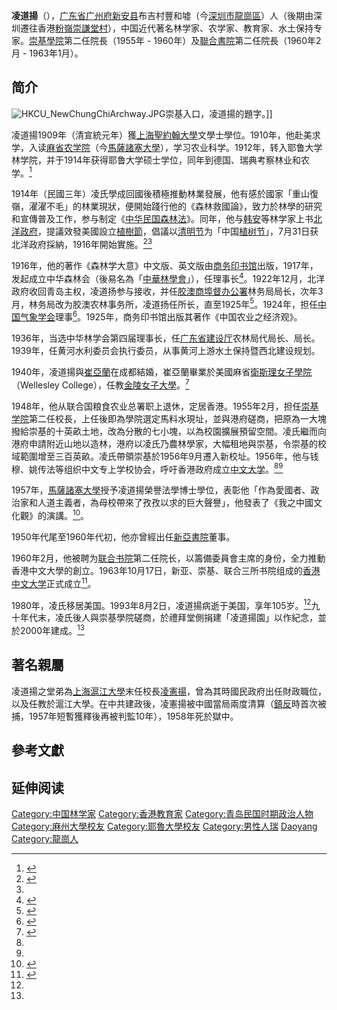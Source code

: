 {{Infobox_Person
| name = 凌道揚
| image = Ling_Daoyang.jpg
| Sex =男
|birth_date= 1888年12月8日
|birth_place= {{QING}}[[廣東省_(清)|廣東省]][[嘉應直隸州|嘉應直隸州]][[五華縣|長樂縣]]
|death_date= {{Death date and age|1993|8|2|1888|12|8df=yes}}
|death_place= {{USA}}
| nationality = {{ROC}}<br>{{USA}}
| residence = 
| height =
| weight =
| religion =
| spouse = 崔亞蘭
| children = 凌宏璋、凌宏琛<ref name="li12">{{cite web |url=http://www.ling.org.cn/Article/ShowArticle.asp?ArticleID=885&Page=6 |title=凌启莲的子孙们 |publisher=凌氏宗亲網 |date=2012-01-26 |accessdate=2020-06-18 |archive-date=2020-06-18 |archive-url=https://web.archive.org/web/20200618205320/http://www.ling.org.cn/Article/ShowArticle.asp?ArticleID=885&Page=6 |dead-url=no }}</ref>
| relatives = 曾祖父凌振高、祖父凌啟蓮、父凌善元、六叔凌善永、七叔凌善安、八叔凌善芳、<ref name="qq10">{{cite web |url=https://finance.qq.com/a/20100115/001083.htm |title=凌道扬与中西文化 |publisher=深圳新闻网-深圳商报 |date=2010-01-15 |accessdate=2020-06-18 |archive-date=2020-06-20 |archive-url=https://web.archive.org/web/20200620185026/https://finance.qq.com/a/20100115/001083.htm |dead-url=no }}</ref>堂弟[[凌憲揚|凌憲揚]]
| education= 
*[[上海聖約翰大學|上海聖約翰大學]]學士（1909年）
*[[耶魯大學|耶魯大學]]碩士（1914年）
| past = 
*崇基學院校長（1955-1960）
*聯合書院院長（1960-1963）
}}

'''凌道揚'''（{{bd|1888年|12月8日|1993年|8月3日}}），[[广东省|广东省]][[广州府|广州府]][[寶安縣|新安县]]布吉村豐和墟（今[[深圳市|深圳市]][[龍崗區|龍崗區]]）人（後期由深圳遷往香港[[粉嶺|粉嶺]][[崇謙堂村|崇謙堂村]]），中国近代著名林学家、农学家、教育家、水土保持专家。[[崇基學院|崇基學院]]第二任院長（1955年 - 1960年）及[[聯合書院|聯合書院]]第二任院長（1960年2月 - 1963年1月）。

==简介==
[[File:HKCU_NewChungChiArchway.JPG|thumb]]崇基入口，凌道揚的題字。]]

凌道揚1909年（清宣統元年）獲[[上海聖約翰大學|上海聖約翰大學]]文學士學位。1910年，他赴美求学，入读[[麻省农学院|麻省农学院]]（今[[馬薩諸塞大學|馬薩諸塞大學]]），学习农业科学。1912年，转入耶鲁大学林学院，并于1914年获得耶鲁大学硕士学位，同年到德国、瑞典考察林业和农学。<ref name="cc65">{{cite book |url=https://www.ccc.cuhk.edu.hk/images/ChungChiPublication/ChungChi_65Book.pdf |title=善彌雅集-崇基學院六十五週年校慶特刊 |page=14-15 |publisher=崇基學院 |access-date=2018-02-11 |archive-date=2021-07-19 |archive-url=https://web.archive.org/web/20210719062016/https://www.ccc.cuhk.edu.hk/images/ChungChiPublication/ChungChi_65Book.pdf |dead-url=no }}</ref>

1914年（民國三年）凌氏學成回國後積極推動林業發展，他有感於國家「重山復嶺，濯濯不毛」的林業現狀，便開始踐行他的《森林救國論》，致力於林學的研究和宣傳普及工作，参与制定《[[中华民国森林法|中华民国森林法]]》。同年，他与[[韩安|韩安]]等林学家上书[[北洋政府|北洋政府]]，提議效發美國設立[[植樹節|植樹節]]，倡議以[[清明节|清明节]]为「中国[[植树节|植树节]]」，7月31日获北洋政府採納，1916年開始實施。<ref>{{cite web |url=http://ilonggang.sznews.com/jdxl/content/2017-07/26/content_16823875.htm |title=中國近代林業科學先驅凌道揚圖片展在布吉開展 |publisher=深圳新聞網 |date=2017-07-26 |accessdate=2018-02-05 |archive-date=2018-02-05 |archive-url=https://web.archive.org/web/20180205184513/http://ilonggang.sznews.com/jdxl/content/2017-07/26/content_16823875.htm |dead-url=no }}</ref><ref name="cc65" /> 

1916年，他的著作《森林学大意》中文版、英文版由[[商务印书馆|商务印书馆]]出版，1917年，发起成立中华森林会（後易名為「[[中華林學會|中華林學會]]」），任理事长<ref name="sz">{{cite news|title=从深圳走出的近代林业科学先驱|url=http://sztqb.sznews.com/html/2008-10/22/content_381532.htm|accessdate=2015-01-22|newspaper=深圳新闻网|deadurl=yes|archiveurl=https://web.archive.org/web/20170717162503/http://sztqb.sznews.com/html/2008-10/22/content_381532.htm|archivedate=2017-07-17}}</ref>。1922年12月，北洋政府收回青岛主权，凌道扬参与接收，并任[[胶澳商埠督办公署|胶澳商埠督办公署]]林务局局长，次年3月，林务局改为胶澳农林事务所，凌道扬任所长，直至1925年<ref>{{cite web|url=http://epaper.qingdaonews.com/html/qdzb/20180715/qdzb1203246.html|title=凌道扬在青岛：抒写首席林务官的传奇|date=2018-07-15|author=翟广顺|newspaper=青岛早报|accessdate=2020-07-22|archive-date=2020-07-20|archive-url=https://web.archive.org/web/20200720003056/http://epaper.qingdaonews.com/html/qdzb/20180715/qdzb1203246.html|dead-url=no}}</ref>。1924年，担任[[中国气象学会|中国气象学会]]理事<ref>{{cite news|author=庄肃明|title=气象知识-不能忘却的历史贡献|url=http://www.qxzs.org.cn/lsqk/2014/2014_4/2014_4_wz/201408/t20140819_45459.html|accessdate=2015-01-22|newspaper=气象知识|date=2014年|archive-date=2015-01-22|archive-url=https://web.archive.org/web/20150122090736/http://www.qxzs.org.cn/lsqk/2014/2014_4/2014_4_wz/201408/t20140819_45459.html|dead-url=no}}</ref>。1925年，商务印书馆出版其著作《中国农业之经济观》。

1936年，当选中华林学会第四届理事长，任[[广东省建设厅|广东省建设厅]]农林局代局长、局长。1939年，任黄河水利委员会执行委员，从事黄河上游水土保持暨西北建设规划。

1940年，凌道揚與[[崔亞蘭|崔亞蘭]]在成都結婚，崔亞蘭畢業於美國麻省[[衛斯理女子學院|衛斯理女子學院]]（Wellesley College），任教[[金陵女子大學|金陵女子大學]]。<ref>{{cite web |url=http://www.cuhk.edu.hk/ccc/archive/Exhibit-now/exhibit.html |title=崇基學院校史檔案館 |accessdate=2018-02-05 |archive-date=2017-06-22 |archive-url=https://web.archive.org/web/20170622055132/http://www.cuhk.edu.hk/ccc/archive/Exhibit-now/exhibit.html |dead-url=no }}</ref>

1948年，他从联合国粮食农业总署职上退休，定居香港。1955年2月，担任[[崇基学院|崇基学院]]第二任校長，上任後即為學院選定馬料水現址，並與港府磋商，把原為一大塊撥給崇基的十英畝土地，改為分散的七小塊，以為校園擴展預留空間。凌氏繼而向港府申請附近山地以造林，港府以凌氏乃農林學家，大幅租地與崇基，令崇基的校域範圍增至三百英畝。凌氏帶領崇基於1956年9月遷入新校址。1956年，他与钱穆、姚传法等组织中文专上学校协会，呼吁香港政府成立[[香港中文大学|中文大学]]。<ref name="cc65" /><ref name="sz" />

1957年，[[馬薩諸塞大學|馬薩諸塞大學]]授予凌道揚榮譽法學博士學位，表彰他「作為愛國者、政治家和人道主義者，為母校帶來了孜孜以求的巨大聲譽」，他發表了《我之中國文化觀》的演講。<ref name="green150122">{{cite news|title=凌道扬：中国近代林业科学先驱|url=http://sr.yuanlin.com/srdetail/433.htm|accessdate=2015-01-22|newspaper=晶报}}</ref>。

1950年代尾至1960年代初，他亦曾經出任[[新亞書院|新亞書院]]董事。

1960年2月，他被聘为[[联合书院|联合书院]]第二任院长，以籌備委員會主席的身份，全力推動香港中文大學的創立。1963年10月17日，新亚、崇基、联合三所书院组成的[[香港中文大学|香港中文大学]]正式成立<ref>{{cite news|title=港中大拓荒者：校园所在地原名“马料水”|url=http://www.ceiea.com/html/201501/201501191020194439.shtml|accessdate=2015-01-22|newspaper=教备网|archive-date=2015-01-22|archive-url=https://web.archive.org/web/20150122090721/http://www.ceiea.com/html/201501/201501191020194439.shtml|dead-url=no}}</ref>。

{{fact|而在1963年，凌氏出任香港私立大專「崇華書院」校長。}}

1980年，凌氏移居美国。1993年8月2日，凌道揚病逝于美国，享年105岁。<ref name="green150122"/>九十年代末，凌氏後人與崇基學院磋商，於禮拜堂側捐建「凌道揚園」以作紀念，並於2000年建成。<ref name="cc65" />

==著名親屬==
凌道揚之堂弟為[[上海|上海]][[滬江大學|滬江大學]]末任校長[[凌憲揚|凌憲揚]]，曾為其時國民政府出任財政職位，以及任教於滬江大學。在中共建政後，凌憲揚被中國當局兩度清算（[[鎮反|鎮反]]時首次被捕，1957年短暫獲釋後再被判監10年），1958年死於獄中。

== 參考文獻 ==
{{Reflist}}

== 延伸阅读 ==
{{Wikisource further reading}}

{{s-start}}
{{S-aca}}
{{s-before|[[蔣法賢|蔣法賢]]}}
{{s-title|[[聯合書院|聯合書院]]校長|1960年2月–1963年1月}}
{{s-after|[[鄭棟材|鄭棟材]]}}
{{s-before|[[李應林|李應林]]}}
{{s-title|[[崇基學院|崇基學院]]校長|1955年–1960年}}
{{s-after|[[容啟東|容啟東]]}}
{{s-end}}

{{DEFAULTSORT: Lin, Daoyang}}
[[Category:中国林学家|Category:中国林学家]]
[[Category:香港教育家|Category:香港教育家]]
[[Category:青岛民国时期政治人物|Category:青岛民国时期政治人物]]
[[Category:麻州大學校友|Category:麻州大學校友]]
[[Category:耶魯大學校友|Category:耶魯大學校友]]
[[Category:男性人瑞|Category:男性人瑞]]
[[Category:凌姓|Daoyang]]
[[Category:龍崗人|Category:龍崗人]]